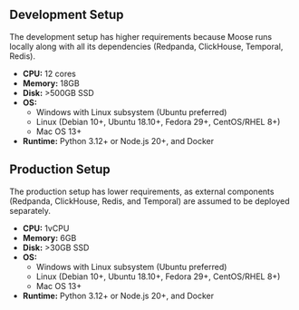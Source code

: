 ## Development Setup

The development setup has higher requirements because Moose runs locally along with all its dependencies (Redpanda, ClickHouse, Temporal, Redis).

-   **CPU:** 12 cores
-   **Memory:** 18GB
-   **Disk:** >500GB SSD
-   **OS:**
    -   Windows with Linux subsystem (Ubuntu preferred)
    -   Linux (Debian 10+, Ubuntu 18.10+, Fedora 29+, CentOS/RHEL 8+)
    -   Mac OS 13+
-   **Runtime:** Python 3.12+ or Node.js 20+, and Docker

## Production Setup

The production setup has lower requirements, as external components (Redpanda, ClickHouse, Redis, and Temporal) are assumed to be deployed separately.

-   **CPU:** 1vCPU
-   **Memory:** 6GB
-   **Disk:** >30GB SSD
-   **OS:**
    -   Windows with Linux subsystem (Ubuntu preferred)
    -   Linux (Debian 10+, Ubuntu 18.10+, Fedora 29+, CentOS/RHEL 8+)
    -   Mac OS 13+
-   **Runtime:** Python 3.12+ or Node.js 20+, and Docker 